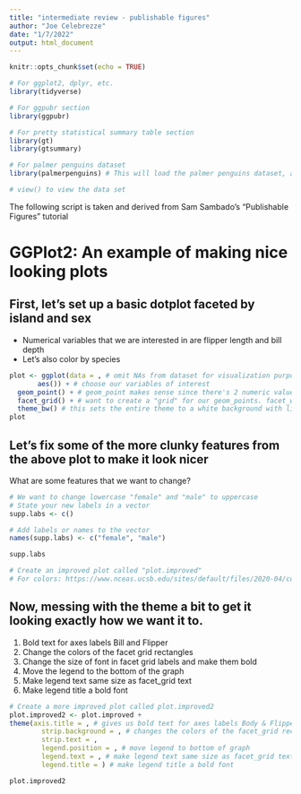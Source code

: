 ```yaml
---
title: "intermediate review - publishable figures"
author: "Joe Celebrezze"
date: "1/7/2022"
output: html_document
---
```


```r
knitr::opts_chunk$set(echo = TRUE)
```

```r
# For ggplot2, dplyr, etc.
library(tidyverse)

# For ggpubr section
library(ggpubr)

# For pretty statistical summary table section
library(gt)
library(gtsummary)

# For palmer penguins dataset
library(palmerpenguins) # This will load the palmer penguins dataset, as a dataset called penguins
```

```r
# view() to view the data set

```


The following script is taken and derived from Sam Sambado's "Publishable Figures" tutorial

# GGPlot2: An example of making nice looking plots

## First, let's set up a basic dotplot faceted by island and sex
- Numerical variables that we are interested in are flipper length and bill depth 
- Let's also color by species
```r
plot <- ggplot(data = , # omit NAs from dataset for visualization purposes
       aes()) + # choose our variables of interest
  geom_point() + # geom_point makes sense since there's 2 numeric values
  facet_grid() + # want to create a "grid" for our geom_points. facet_wrap is another option for 1 variable
  theme_bw() # this sets the entire theme to a white background with light bordering - play around with theme_*()
plot
```


## Let's fix some of the more clunky features from the above plot to make it look nicer
What are some features that we want to change?

```r
# We want to change lowercase "female" and "male" to uppercase
# State your new labels in a vector  
supp.labs <- c() 

# Add labels or names to the vector
names(supp.labs) <- c("female", "male")

supp.labs
```


```r
# Create an improved plot called "plot.improved"
# For colors: https://www.nceas.ucsb.edu/sites/default/files/2020-04/colorPaletteCheatsheet.pdf

```


## Now, messing with the theme a bit to get it looking exactly how we want it to.
1) Bold text for axes labels Bill and Flipper 
2) Change the colors of the facet grid rectangles 
3) Change the size of font in facet grid labels and make them bold   
4) Move the legend to the bottom of the graph  
5) Make legend text same size as facet_grid text
6) Make legend title a bold font
```r
# Create a more improved plot called plot.improved2
plot.improved2 <- plot.improved +
theme(axis.title = , # gives us bold text for axes labels Body & Flipper, 
        strip.background = , # changes the colors of the facet_grid rectangles
        strip.text = , 
        legend.position = , # move legend to bottom of graph
        legend.text = , # make legend text same size as facet_grid text
        legend.title = ) # make legend title a bold font

plot.improved2
```

